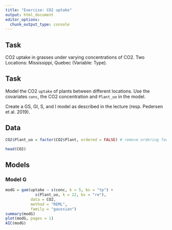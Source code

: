 ```yaml
---
title: "Exercise: CO2 uptake"
output: html_document
editor_options: 
  chunk_output_type: console
---
```


## Task

CO2 uptake in grasses under varying concentrations of CO2.
Two Locations: Mississippi, Quebec (Variable: Type).

## Task

Model the CO2 `uptake` of plants between different locations. Use the covariates
`conc`, the CO2 concentration and `Plant_uo` in the model.

Create a GS, GI, S, and I model as described in the lecture (resp. Pedersen et al. 2019).

## Data

```r
CO2$Plant_uo = factor(CO2$Plant, ordered = FALSE) # remove ordering factor

head(CO2)
```

## Models

### Model G

```r
modG = gam(uptake ~ s(conc, k = 5, bs = "tp") +
             s(Plant_uo, k = 12, bs = "re"),
           data = CO2,
           method = "REML",
           family = "gaussian")
summary(modG)
plot(modG, pages = 1)
AIC(modG)
```
